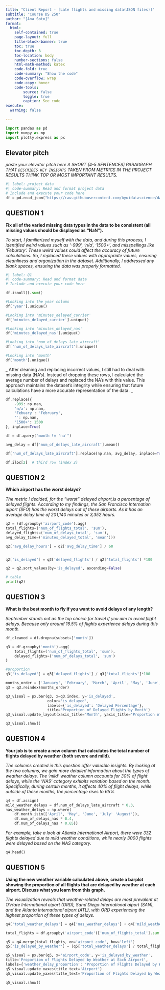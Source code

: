 ```yaml
---
title: "Client Report - [Late flights and missing data(JSON files)]"
subtitle: "Course DS 250"
author: "[Ana Soto]"
format:
  html:
    self-contained: true
    page-layout: full
    title-block-banner: true
    toc: true
    toc-depth: 3
    toc-location: body
    number-sections: false
    html-math-method: katex
    code-fold: true
    code-summary: "Show the code"
    code-overflow: wrap
    code-copy: hover
    code-tools:
        source: false
        toggle: true
        caption: See code
execute: 
  warning: false
    
---
```

     
```python

import pandas as pd
import numpy as np
import plotly.express as px

```


## Elevator pitch

_paste your elevator pitch here_
_A SHORT (4-5 SENTENCES) PARAGRAPH THAT `DESCRIBES KEY INSIGHTS` TAKEN FROM METRICS IN THE PROJECT RESULTS THINK TOP OR MOST IMPORTANT RESULTS._

```python
#| label: project data
#| code-summary: Read and format project data
# Include and execute your code here
df = pd.read_json("https://raw.githubusercontent.com/byuidatascience/data4missing/master/data-raw/flights_missing/flights_missing.json")

```


## QUESTION 1

__Fix all of the varied missing data types in the data to be consistent (all missing values should be displayed as “NaN”).__

_To start, I familiarized myself with the data, and during this process, I identified weird values such as '-999', 'n/a', '1500+', and misspellings like 'Feburary'. These weird values could affect the accuracy of future calculations. So, I replaced these values with appropriate values, ensuring cleanliness and organization in the dataset. Additionally, I addressed any blank spaces, ensuring the data was properly formatted._

```python
#| label: Q1
#| code-summary: Read and format data
# Include and execute your code here

df.isnull().sum()

#Looking into the year column
df['year'].unique()

#Looking into 'minutes_delayed_carrier'
df['minutes_delayed_carrier'].unique()

#Looking into 'minutes_delayed_nas'
df['minutes_delayed_nas'].unique()

#Looking into 'num_of_delays_late_aircraft'
df['num_of_delays_late_aircraft'].unique()

#Looking into 'month'
df['month'].unique()

```

_ After cleaning and replacing incorrect values, I still had to deal with missing data (NA's). Instead of dropping these rows, I calculated the average number of delays and replaced the NA's with this value. This approach maintains the dataset's integrity while ensuring that future calculations have a more accurate representation of the data. _

```python

df.replace({
    -999: np.nan,
    'n/a': np.nan,
    'Febuary': 'February',
    '': np.nan,
    '1500+': 1500
}, inplace=True)

df = df.query("month != 'na'")

avg_delay = df['num_of_delays_late_aircraft'].mean()

df['num_of_delays_late_aircraft'].replace(np.nan, avg_delay, inplace=True)
```


```python

df.iloc[2]  # third row (index 2)

```


## QUESTION 2

__Which airport has the worst delays?__

_The metric I decided, for the "worst" delayed airport,is a percentage of delayed flights. According to my findings, the San Francisco Internation aiport (SFO) has the worst delays out of these airports. As it has an average delay time of 201,140 minutes or 3,352 hours._

```python

q2 = (df.groupby('airport_code').agg(
total_flights=('num_of_flights_total', 'sum'),
delayed_flights=('num_of_delays_total', 'sum'),
avg_delay_time=('minutes_delayed_total', 'mean')))

q2['avg_delay_hours'] = q2['avg_delay_time'] / 60


q2['is_delayed'] = q2['delayed_flights'] / q2['total_flights'] *100

q2 = q2.sort_values(by='is_delayed', ascending=False)

# table
print(q2)

```


## QUESTION 3

__What is the best month to fly if you want to avoid delays of any length?__

_
September stands out as the top choice for travel if you aim to avoid flight delays. Because only around 16.5% of flights experience delays during this month._

```python

df_cleaned = df.dropna(subset=['month'])

q3 = df.groupby('month').agg(
    total_flights=('num_of_flights_total', 'sum'),
    delayed_flights=('num_of_delays_total', 'sum')
)

#proportion
q3['is_delayed'] = q3['delayed_flights'] / q3['total_flights']*100

```


```python

months_order = ['January', 'February', 'March', 'April', 'May', 'June', 'July', 'August', 'September', 'October', 'November', 'December']
q3 = q3.reindex(months_order)

q3_visual = px.bar(q3, x=q3.index, y='is_delayed', 
                   color='is_delayed',
                   labels={'is_delayed': 'Delayed Percentage'},
                   title='Proportion of Delayed Flights by Month')
q3_visual.update_layout(xaxis_title='Month', yaxis_title='Proportion of Delayed Flights')

q3_visual.show()

```


## QUESTION 4

__Your job is to create a new column that calculates the total number of flights delayed by weather (both severe and mild).__

_The columns created in this question offer valuable insights. By looking at the two columns, we gain more detailed information about the types of weather delays. The 'mild' weather column accounts for 30% of flight delays, while the 'NAS' category exhibits variation based on the month. Specifically, during certain months, it affects 40% of flight delays, while outside of these months, the percentage rises to 65%._

```python

q4 = df.assign(
mild_weather_delays = df.num_of_delays_late_aircraft * 0.3,
nas_weather_delays = np.where(
    df.month.isin(['April', 'May', 'June', 'July' 'August']),
    df.num_of_delays_nas * 0.4,
    df.num_of_delays_nas * 0.65))

```

_For example, take a look at Atlanta International Airport, there were 332 flights delayed due to mild weather conditions, while nearly 3000 flights were delayed based on the NAS category._

```python

q4.head()

```


## QUESTION 5

__Using the new weather variable calculated above, create a barplot showing the proportion of all flights that are delayed by weather at each airport. Discuss what you learn from this graph.__

_The visualization reveals that weather-related delays are most prevalent at O'Hare International aiport (ORD), Sand Diego International aiport (SAN), and the Atlanta International aiport (ATL), with ORD experiencing the highest proportion of these types of delays._

```python

q4['total_weather_delays'] = q4['nas_weather_delays'] + q4['mild_weather_delays']

total_flights = df.groupby('airport_code')['num_of_flights_total'].sum().reset_index()

q5 = q4.merge(total_flights, on='airport_code', how='left')
q5['is_delayed_by_weather'] = (q5['total_weather_delays'] / total_flights['num_of_flights_total'])*100

```


```python

q5_visual = px.bar(q5, x='airport_code', y='is_delayed_by_weather',
title='Proportion of Flights Delayed by Weather at Each Airport',
labels={'weather_delay_proportion': 'Proportion of Flights Delayed by Weather', 'airport': 'Airport'})
q5_visual.update_xaxes(title_text='Airport')
q5_visual.update_yaxes(title_text='Proportion of Flights Delayed by Weather')

q5_visual.show()

```

